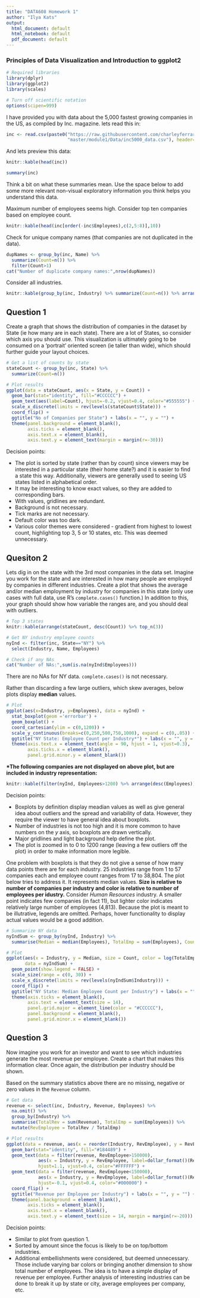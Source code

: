 ```yaml
---
title: "DATA608 Homework 1"
author: "Ilya Kats"
output:
  html_document: default
  html_notebook: default
  pdf_document: default
---
```


### Principles of Data Visualization and Introduction to ggplot2

```r
# Required libraries
library(dplyr)
library(ggplot2)
library(scales)

# Turn off scientific notation
options(scipen=999)
```

I have provided you with data about the 5,000 fastest growing companies in the US, as compiled by Inc. magazine. lets read this in:

```r
inc <- read.csv(paste0("https://raw.githubusercontent.com/charleyferrari/CUNY_DATA_608/",
                       "master/module1/Data/inc5000_data.csv"), header= TRUE)
```

And lets preview this data:

```r
knitr::kable(head(inc))

summary(inc)
```

Think a bit on what these summaries mean. Use the space below to add some more relevant non-visual exploratory information you think helps you understand this data.

Maximum number of employees seems high. Consider top ten companies based on employee count.

```r
knitr::kable(head(inc[order(-inc$Employees),c(2,5:8)],10))
```

Check for unique company names (that companies are not duplicated in the data).

```r
dupNames <- group_by(inc, Name) %>%
  summarize(Count=n()) %>%
  filter(Count>1)
cat("Number of duplicate company names:",nrow(dupNames))
```

Consider all industries.

```r
knitr::kable(group_by(inc, Industry) %>% summarize(Count=n()) %>% arrange(desc(Count)))
```

## Question 1

Create a graph that shows the distribution of companies in the dataset by State (ie how many are in each state). There are a lot of States, so consider which axis you should use. This visualization is ultimately going to be consumed on a 'portrait' oriented screen (ie taller than wide), which should further guide your layout choices.

```r
# Get a list of counts by state
stateCount <- group_by(inc, State) %>%
  summarize(Count=n())

# Plot results
ggplot(data = stateCount, aes(x = State, y = Count)) + 
  geom_bar(stat="identity", fill="#CCCCCC") + 
  geom_text(aes(label=Count), hjust=-0.2, vjust=0.4, color="#555555") +
  scale_x_discrete(limits = rev(levels(stateCount$State))) +
  coord_flip() + 
  ggtitle("No of Companies per State") + labs(x = "", y = "") +
  theme(panel.background = element_blank(),
        axis.ticks = element_blank(),
        axis.text.x = element_blank(),
        axis.text.y = element_text(margin = margin(r=-30)))
```

Decision points:

- The plot is sorted by state (rather than by count) since viewers may be interested in a particular state (their home state?) and it is easier to find a state this way. Additionally, viewers are generally used to seeing US states listed in alphabetical order.
- It may be interesting to know exact values, so they are added to corresponding bars. 
- With values, gridlines are redundant. 
- Background is not necessary. 
- Tick marks are not necessary. 
- Default color was too dark.
- Various color themes were considered - gradient from highest to lowest count, highlighting top 3, 5 or 10 states, etc. This was deemed unnecessary. 


## Quesiton 2

Lets dig in on the state with the 3rd most companies in the data set. Imagine you work for the state and are interested in how many people are employed by companies in different industries. Create a plot that shows the average and/or median employment by industry for companies in this state (only use cases with full data, use R's `complete.cases()` function.) In addition to this, your graph should show how variable the ranges are, and you should deal with outliers.

```r
# Top 3 states
knitr::kable(arrange(stateCount, desc(Count)) %>% top_n(3))
```

```r
# Get NY industry employee counts
nyInd <- filter(inc, State=="NY") %>%
  select(Industry, Name, Employees)

# Check if any NAs
cat("Number of NAs:",sum(is.na(nyInd$Employees)))
```

There are no NAs for NY data. `complete.cases()` is not necessary.

Rather than discarding a few large outliers, which skew averages, below plots display **median** values.

```r
# Plot
ggplot(aes(x=Industry, y=Employees), data = nyInd) + 
  stat_boxplot(geom ='errorbar') +
  geom_boxplot() + 
  coord_cartesian(ylim = c(0,1200)) + 
  scale_y_continuous(breaks=c(0,250,500,750,1000), expand = c(0,.05)) + 
  ggtitle("NY State: Employee Count per Industry*") + labs(x = "", y = "") +
  theme(axis.text.x = element_text(angle = 90, hjust = 1, vjust=0.3),
        axis.ticks.x = element_blank(),
        panel.grid.minor.y = element_blank())
```

**\*The following companies are not displayed on above plot, but are included in industry representation:**

```r
knitr::kable(filter(nyInd, Employees>1200) %>% arrange(desc(Employees)))
```

Decision points:

- Boxplots by definition display meadian values as well as give general idea about outliers and the spread and variability of data. However, they require the viewer to have general idea about boxplots. 
- Number of industries is not too high and it is more common to have numbers on the _y_ axis, so boxplots are drawn vertically. 
- Major gridlines and light background help define the plot. 
- The plot is zoomed in to 0 to 1200 range (leaving a few outliers off the plot) in order to make information more legible. 

One problem with boxplots is that they do not give a sense of how many data points there are for each industry. 25 industries range from 1 to 57 companies each and employee count ranges from 17 to 38,804. The plot below tries to address it. It represents median values. **Size is relative to number of companies per industry and color is relative to number of employees per idustry.** Consider _Human Resources_ industry. A smaller point indicates few companies (in fact 11), but lighter color indicates relatively large number of employees (4,813). Because the plot is meant to be illutrative, legends are omitted. Perhaps, hover functionality to display actual values would be a good addition.

```r
# Summarize NY data
nyIndSum <- group_by(nyInd, Industry) %>%
  summarise(Median = median(Employees), TotalEmp = sum(Employees), Count = n())

# Plot
ggplot(aes(x = Industry, y = Median, size = Count, color = log(TotalEmp)), 
       data = nyIndSum) + 
  geom_point(show.legend = FALSE) +
  scale_size(range = c(0, 30)) +
  scale_x_discrete(limits = rev(levels(nyIndSum$Industry))) +
  coord_flip() + 
  ggtitle("NY State: Median Employee Count per Industry") + labs(x = "", y = "") +
  theme(axis.ticks = element_blank(),
        axis.text = element_text(size = 14),
        panel.grid.major = element_line(color = "#CCCCCC"),
        panel.background = element_blank(),
        panel.grid.minor.x = element_blank())

```

## Question 3

Now imagine you work for an investor and want to see which industries generate the most revenue per employee. Create a chart that makes this information clear. Once again, the distribution per industry should be shown.

Based on the summary statistics above there are no missing, negative or zero values in the `Revenue` column.

```r
# Get data
revenue <- select(inc, Industry, Revenue, Employees) %>%
  na.omit() %>%
  group_by(Industry) %>%
  summarise(TotalRev = sum(Revenue), TotalEmp = sum(Employees)) %>%
  mutate(RevEmployee = TotalRev / TotalEmp)

# Plot results
ggplot(data = revenue, aes(x = reorder(Industry, RevEmployee), y = RevEmployee)) + 
  geom_bar(stat="identity", fill="#184489") +
  geom_text(data = filter(revenue, RevEmployee>150000),
            aes(x = Industry, y = RevEmployee, label=dollar_format()(RevEmployee)), 
            hjust=1.1, vjust=0.4, color="#FFFFFF") +
  geom_text(data = filter(revenue, RevEmployee<150000),
            aes(x = Industry, y = RevEmployee, label=dollar_format()(RevEmployee)), 
            hjust=-0.1, vjust=0.4, color="#000000") +
  coord_flip() + 
  ggtitle("Revenue per Employee per Industry") + labs(x = "", y = "") +
  theme(panel.background = element_blank(),
        axis.ticks = element_blank(),
        axis.text.x = element_blank(),
        axis.text.y = element_text(size = 14, margin = margin(r=-20)))
```

Decision points:

- Similar to plot from question 1.
- Sorted by amount since the focus is likely to be on top/bottom industries.
- Additional embellishments were considered, but deemed unnecessary. Those include varying bar colors or bringing another dimension to show total number of employees. The idea is to have a simple display of revenue per employee. Further analysis of interesting industries can be done to break it up by state or city, average employees per company, etc.



